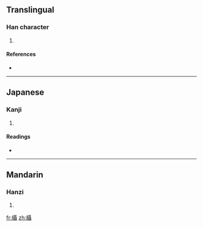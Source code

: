 ==Translingual==

===Han character===
{{Han char|rn=75|rad=木|as=18|sn=22|four=|canj=木尸十十 (DSJJ)}}

# {{defn|Han|sort=木18}}

====References====
* {{Han ref|kx=0563.140|dkj=15921|dj=0951.270|hdz=21323.010|uh=6B07|ud=27399}}

----

==Japanese==

===Kanji===
{{ja-kanji|grade=|rs=木18}}

# {{defn|Japanese|sort=木18}}

====Readings====
* {{ja-readings|on=[[しょう]] (shō)|kun=[[このはがうらがえる]] (konohagauragaeru)}}

----

==Mandarin==

===Hanzi===
{{cmn-hanzi|pin=[[shè]] ([[she4]])|wg=she<sup>4</sup>}}

# {{defn|Mandarin|sort=木18}}

[[fr:欇]]
[[zh:欇]]